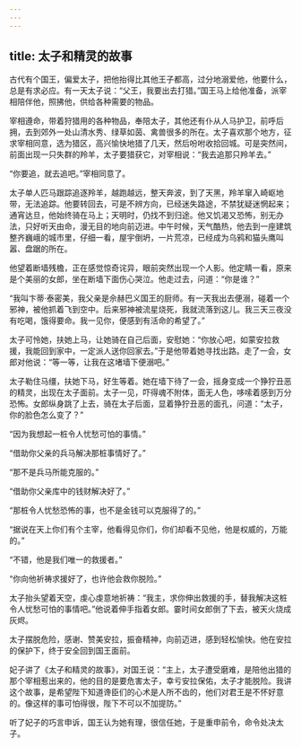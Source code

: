 ```yaml
---
---
---
```

title: 太子和精灵的故事
---




古代有个国王，偏爱太子，把他抬得比其他王子都高，过分地溺爱他，他要什么，总是有求必应。有一天太子说：“父王，我要出去打猎。”国王马上给他准备，派宰相陪伴他，照拂他，供给各种需要的物品。

宰相遵命，带着狩猎用的各种物品，奉陪太子，其他还有仆从人马护卫，前呼后拥，去到郊外一处山清水秀、绿草如茵、禽兽很多的所在。太子喜欢那个地方，征求宰相同意，选为猎区，高兴愉快地猎了几天，然后吩咐收拾回城。可是突然间，前面出现一只失群的羚羊，太子要猎获它，对宰相说：“我去追那只羚羊去。”

“你要追，就去追吧。”宰相同意了。

太子单人匹马跟踪追逐羚羊，越跑越远，整天奔波，到了天黑，羚羊窜入崎岖地带，无法追踪。他要转回去，可是不辨方向，已经迷失路途，不禁犹疑迷惘起来；通宵达旦，他始终骑在马上；天明时，仍找不到归途。他又饥渴又恐怖，别无办法，只好听天由命，漫无目的地向前迈进。中午时候，天气酷热，他去到一座建筑整齐巍峨的城市里，仔细一看，屋宇倒坍，一片荒凉，已经成为乌鸦和猫头鹰叫嚣、盘踞的所在。

他望着断墙残檐，正在感觉惊奇诧异，眼前突然出现一个人影。他定睛一看，原来是个美丽的女郎，坐在断墙下面伤心哭泣。他走过去，问道：“你是谁？”

“我叫卞蒂·泰密美，我父亲是佘赫巴义国王的厨师。有一天我出去便溺，碰着一个邪神，被他抓着飞到空中。后来邪神被流星烧死，我就流落到这儿。我三天三夜没有吃喝，饿得要命。我一见你，便感到有活命的希望了。”

太子可怜她，扶她上马，让她骑在自己后面，安慰她：“你放心吧，如蒙安拉救援，我能回到家中，一定派人送你回家去。”于是他带着她寻找出路。走了一会，女郎对他说：“等一等，让我在这堵墙下便溺吧。”

太子勒住马缰，扶她下马，好生等着。她在墙下待了一会，摇身变成一个狰狞丑恶的精灵，出现在太子面前。太子一见，吓得魂不附体，面无人色，哆嗦着感到万分恐怖。女郎纵身跳了上去，骑在太子后面，显着狰狞丑恶的面孔，问道：“太子，你的脸色怎么变了？”

“因为我想起一桩令人忧愁可怕的事情。”

“借助你父亲的兵马解决那桩事情好了。”

“那不是兵马所能克服的。”

“借助你父亲库中的钱财解决好了。”

“那桩令人忧愁恐怖的事，也不是金钱可以克服得了的。”

“据说在天上你们有个主宰，他看得见你们，你们却看不见他，他是权威的，万能的。”

“不错，他是我们唯一的救援者。”

“你向他祈祷求援好了，也许他会救你脱险。”

太子抬头望着天空，虔心虔意地祈祷：“我主，求你伸出救援的手，替我解决这桩令人忧愁可怕的事情吧。”他说着伸手指着女郎。霎时间女郎倒了下去，被天火烧成灰烬。

太子摆脱危险，感谢、赞美安拉，振奋精神，向前迈进，感到轻松愉快。他在安拉的保护下，终于安全回到国王面前。

妃子讲了《太子和精灵的故事》，对国王说：“主上，太子遭受磨难，是陪他出猎的那个宰相惹出来的，他的目的是要危害太子，幸亏安拉保佑，太子才能脱险。我讲这个故事，是希望陛下知道谗臣们的心术是人所不齿的，他们对君王是不怀好意的。像这样的事可怕得很，陛下不可以不加提防。”

听了妃子的巧言申诉，国王认为她有理，很信任她，于是重申前令，命令处决太子。
